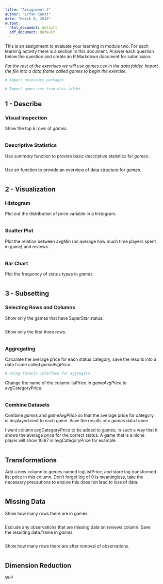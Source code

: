 ```yaml
---
title: "Assignment 2"
author: "Irfan Kanat"
date: "March 8, 2018"
output:
  html_document: default
  pdf_document: default
---
```

This is an assignment to evaluate your learning in module two. For each learning activity there is a section in this document. Answer each question below the question and create an R Markdown document for submission.

*For the rest of the exercises we will use games.csv in the data folder. Import the file into a data.frame called games to begin the exercise.*

```r
# Import necessary packages

# Import games.csv from data folder

```

## 1 - Describe

### Visual Inspection

Show the top 6 rows of *games*.

```r

```

### Descriptive Statistics

Use *summary* function to provide basic descriptive statistics for *games*.

```r

```

Use *str* function to provide an overview of data structure for *games*.

```r

```

## 2 - Visualization

### Histogram

Plot out the distribution of price variable in a histogram.

```r

```

### Scatter Plot

Plot the relation between avgMin (on average how much time players spent in game) and reviews.

```r

```


### Bar Chart

Plot the frequency of status types in *games*.

```r

```

## 3 - Subsetting

### Selecting Rows and Columns

Show only the games that have SuperStar status.

```r

```

Show only the first three rows.

```r

```

### Aggregating

Calculate the average price for each status category, save the results into a data.frame called *gameAvgPrice*.

```r
# Using formula interface for aggregate

```

Change the name of the column listPrice in *gameAvgPrice* to avgCategoryPrice.

```r

```

### Combine Datasets

Combine *games* and *gameAvgPrice* so that the average price for category is displayed next to each game. Save the results into *games* data.frame.

I want column avgCategoryPrice to be added to games, in such a way that it shows the average price for the correct status. A game that is a niche player will show 10.87 in avgCategoryPrice for example.

```r

```

## Transformations

Add a new column to *games* named logListPrice, and store log transformed list price in this column. Don't forget log of 0 is meaningless, take the necessary precautions to ensure this does not lead to loss of data.

```r

```

## Missing Data

Show how many rows there are in games.

```r

```

Exclude any observations that are missing data on reviews column. Save the resulting data.frame in *games*

```r

```

Show how many rows there are after removal of observations.

```r

```

## Dimension Reduction

WIP